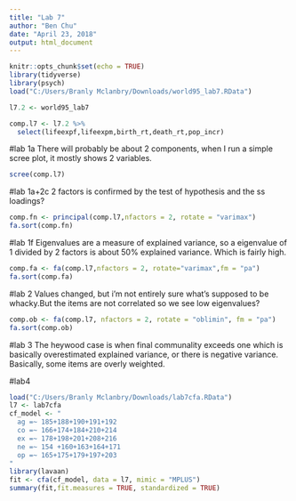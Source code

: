 ```yaml
---
title: "Lab 7"
author: "Ben Chu"
date: "April 23, 2018"
output: html_document
---
```


```r
knitr::opts_chunk$set(echo = TRUE)
library(tidyverse)
library(psych)
load("C:/Users/Branly Mclanbry/Downloads/world95_lab7.RData")
```

```r
l7.2 <- world95_lab7

comp.l7 <- l7.2 %>%
  select(lifeexpf,lifeexpm,birth_rt,death_rt,pop_incr)
```
#lab 1a
There will probably be about 2 components, when I run a simple scree plot, it mostly shows 2 variables.
```r
scree(comp.l7)
```

#lab 1a+2c
2 factors is confirmed by the test of hypothesis and the ss loadings?
```r
comp.fn <- principal(comp.l7,nfactors = 2, rotate = "varimax")
fa.sort(comp.fn)
```
#lab 1f
Eigenvalues are a measure of explained variance, so a eigenvalue of 1 divided by 2 factors is about 50% explained variance. Which is fairly high.
```r
comp.fa <- fa(comp.l7,nfactors = 2, rotate="varimax",fm = "pa")
fa.sort(comp.fa)
```
#lab 2
Values changed, but i'm not entirely sure what's supposed to be whacky.But the items are not correlated so we see low eigenvalues?
```r
comp.ob <- fa(comp.l7, nfactors = 2, rotate = "oblimin", fm = "pa")
fa.sort(comp.ob)
```

#lab 3
The heywood case is when final communality exceeds one which is basically overestimated explained variance, or there is negative variance. Basically, some items are overly weighted.

#lab4
```r
load("C:/Users/Branly Mclanbry/Downloads/lab7cfa.RData")
l7 <- lab7cfa
cf_model <- "
  ag =~ 185+188+190+191+192
  co =~ 166+174+184+210+214
  ex =~ 178+198+201+208+216
  ne =~ 154 +160+163+164+171
  op =~ 165+175+179+197+203
"
library(lavaan)  
fit <- cfa(cf_model, data = l7, mimic = "MPLUS")
summary(fit,fit.measures = TRUE, standardized = TRUE)
```